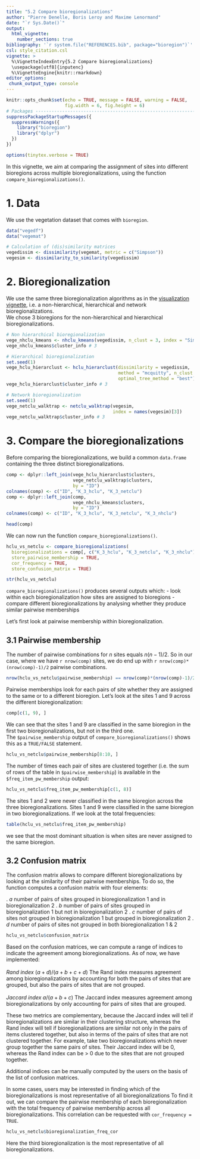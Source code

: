 ```yaml
---
title: "5.2 Compare bioregionalizations"
author: "Pierre Denelle, Boris Leroy and Maxime Lenormand"
date: "`r Sys.Date()`"
output: 
  html_vignette:
    number_sections: true
bibliography: '`r system.file("REFERENCES.bib", package="bioregion")`' 
csl: style_citation.csl    
vignette: >
  %\VignetteIndexEntry{5.2 Compare bioregionalizations}
  \usepackage[utf8]{inputenc}
  %\VignetteEngine{knitr::rmarkdown}
editor_options: 
 chunk_output_type: console
---
```


```r
knitr::opts_chunk$set(echo = TRUE, message = FALSE, warning = FALSE,
                      fig.width = 6, fig.height = 6)
# Packages --------------------------------------------------------------------
suppressPackageStartupMessages({
  suppressWarnings({
    library("bioregion")
    library("dplyr")
  })
})

options(tinytex.verbose = TRUE)
```

In this vignette, we aim at comparing the assignment of sites into different
bioregions across multiple bioregionalizations, using the function
`compare_bioregionalizations()`.

# 1. Data  
We use the vegetation dataset that comes with `bioregion`.

```r
data("vegedf")
data("vegemat")

# Calculation of (dis)similarity matrices
vegedissim <- dissimilarity(vegemat, metric = c("Simpson"))
vegesim <- dissimilarity_to_similarity(vegedissim)
```

# 2. Bioregionalization

We use the same three bioregionalization algorithms as in the
[visualization vignette](https://biorgeo.github.io/bioregion/articles/a5_visualization.html),
i.e. a non-hierarchical, hierarchical and network bioregionalizations.  
We chose 3 bioregions for the non-hierarchical and hierarchical
bioregionalizations.
<br>

```r
# Non hierarchical bioregionalization
vege_nhclu_kmeans <- nhclu_kmeans(vegedissim, n_clust = 3, index = "Simpson")
vege_nhclu_kmeans$cluster_info # 3

# Hierarchical bioregionalization
set.seed(1)
vege_hclu_hierarclust <- hclu_hierarclust(dissimilarity = vegedissim,
                                          method = "mcquitty", n_clust = 3,
                                          optimal_tree_method = "best")
vege_hclu_hierarclust$cluster_info # 3

# Network bioregionalization
set.seed(1)
vege_netclu_walktrap <- netclu_walktrap(vegesim,
                                        index = names(vegesim)[3])
vege_netclu_walktrap$cluster_info # 3
```

# 3. Compare the bioregionalizations 

Before comparing the bioregionalizations, we build a common `data.frame`
containing the three distinct bioregionalizations.
<br>

```r
comp <- dplyr::left_join(vege_hclu_hierarclust$clusters,
                         vege_netclu_walktrap$clusters,
                         by = "ID")
colnames(comp) <- c("ID", "K_3_hclu", "K_3_netclu")
comp <- dplyr::left_join(comp,
                         vege_nhclu_kmeans$clusters,
                         by = "ID")
colnames(comp) <- c("ID", "K_3_hclu", "K_3_netclu", "K_3_nhclu")

head(comp)
```

We can now run the function `compare_bioregionalizations()`.

```r
hclu_vs_netclu <- compare_bioregionalizations(
  bioregionalizations = comp[, c("K_3_hclu", "K_3_netclu", "K_3_nhclu")],
  store_pairwise_membership = TRUE,
  cor_frequency = TRUE,
  store_confusion_matrix = TRUE)

str(hclu_vs_netclu)
```

`compare_bioregionalizations()` produces several outputs which:
- look within each bioregionalization how sites are assigned to bioregions
- compare different bioregionalizations by analysing whether they produce
similar pairwise memberships

Let's first look at pairwise membership within bioregionalization.

## 3.1 Pairwise membership

The number of pairwise combinations for $n$ sites equals $n(n-1)/2$.
So in our case, where we have `r nrow(comp)` sites, we do end up with
`r nrow(comp)*(nrow(comp)-1)/2` pairwise combinations.

```r
nrow(hclu_vs_netclu$pairwise_membership) == nrow(comp)*(nrow(comp)-1)/2
```

Pairwise memberships look for each pairs of site whether they are assigned to
the same or to a different bioregion. Let's look at the sites 1 and 9 across
the different bioregionalization:

```r
comp[c(1, 9), ]
```

We can see that the sites 1 and 9 are classified in the same bioregion in the
first two bioregionalizations, but not in the third one.  
The `$pairwise_membership` output of `compare_bioregionalizations()` shows this
as a `TRUE/FALSE` statement.

```r
hclu_vs_netclu$pairwise_membership[8:10, ]
```

The number of times each pair of sites are clustered together (i.e. the sum of
rows of the table in `$pairwise_membership`) is available in the
`$freq_item_pw_membership` output:

```r
hclu_vs_netclu$freq_item_pw_membership[c(1, 8)]
```

The sites 1 and 2 were never classified in the same bioregion across the three
bioregionalizations. Sites 1 and 9 were classified in the same bioregion in
two bioregionalizations. If we look at the total frequencies:

```r
table(hclu_vs_netclu$freq_item_pw_membership)
```

we see that the most dominant situation is when sites are never assigned to
the same bioregion.

## 3.2 Confusion matrix

The confusion matrix allows to compare different bioregionalizations by looking
at the similarity of their pairwise memberships. To do so, the function
computes a confusion matrix with four elements:

. $a$ number of pairs of sites grouped in bioregionalization 1 and in
bioregionalization 2
. $b$ number of pairs of sites grouped in bioregionalization 1 but not in
bioregionalization 2
. $c$ number of pairs of sites not grouped in bioregionalization 1 but
grouped in bioregionalization 2
. $d$ number of pairs of sites not grouped in both bioregionalization 1 & 2

```r
hclu_vs_netclu$confusion_matrix
```

Based on the confusion matrices, we can compute a range of indices to indicate
the agreement among bioregionalizations. As of now, we have implemented:  
<br>
*Rand index* $(a+d)/(a+b+c+d)$ 
The Rand index measures agreement among bioregionalizations by accounting for
both the pairs of sites that are grouped, but also the pairs of sites that are
not grouped.  
<br>
*Jaccard index * $a/(a+b+c)$
The Jaccard index measures agreement among bioregionalizations by only
accounting for pairs of sites that are grouped.

These two metrics are complementary, because the Jaccard index will tell if
bioregionalizations are similar in their clustering structure, whereas the Rand
index will tell if bioregionalizations are similar not only in the pairs of
items clustered together, but also in terms of the pairs of sites that are not
clustered together. For example, take two bioregionalizations which never
group together the same pairs of sites. Their Jaccard index will be 0,
whereas the Rand index can be > 0 due to the sites that are not grouped
together.  

Additional indices can be manually computed by the users on the basis of the
list of confusion matrices.  

In some cases, users may be interested in finding which of the
bioregionalizations is most representative of all bioregionalizations To find
it out, we can compare the pairwise membership of each bioregionalization with
the total frequency of pairwise membership across all bioregionalizations.
This correlation can be requested with `cor_frequency = TRUE`.

```r
hclu_vs_netclu$bioregionalization_freq_cor
```

Here the third bioregionalization is the most representative of all
bioregionalizations.
